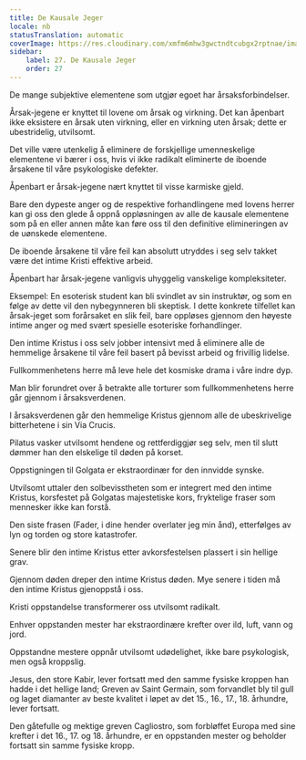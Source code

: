 ```yaml
---
title: De Kausale Jeger
locale: nb
statusTranslation: automatic
coverImage: https://res.cloudinary.com/xmfm6mhw3gwctndtcubgx2rptnae/image/upload/v1741354419/small_cover_la_gran_rebelion_28716e29d2.webp
sidebar:
    label: 27. De Kausale Jeger
    order: 27
---
```

De mange subjektive elementene som utgjør egoet har årsaksforbindelser.

Årsak-jegene er knyttet til lovene om årsak og virkning. Det kan åpenbart ikke eksistere en årsak uten virkning, eller en virkning uten årsak; dette er ubestridelig, utvilsomt.

Det ville være utenkelig å eliminere de forskjellige umenneskelige elementene vi bærer i oss, hvis vi ikke radikalt eliminerte de iboende årsakene til våre psykologiske defekter.

Åpenbart er årsak-jegene nært knyttet til visse karmiske gjeld.

Bare den dypeste anger og de respektive forhandlingene med lovens herrer kan gi oss den glede å oppnå oppløsningen av alle de kausale elementene som på en eller annen måte kan føre oss til den definitive elimineringen av de uønskede elementene.

De iboende årsakene til våre feil kan absolutt utryddes i seg selv takket være det intime Kristi effektive arbeid.

Åpenbart har årsak-jegene vanligvis uhyggelig vanskelige kompleksiteter.

Eksempel: En esoterisk student kan bli svindlet av sin instruktør, og som en følge av dette vil den nybegynneren bli skeptisk. I dette konkrete tilfellet kan årsak-jeget som forårsaket en slik feil, bare oppløses gjennom den høyeste intime anger og med svært spesielle esoteriske forhandlinger.

Den intime Kristus i oss selv jobber intensivt med å eliminere alle de hemmelige årsakene til våre feil basert på bevisst arbeid og frivillig lidelse.

Fullkommenhetens herre må leve hele det kosmiske drama i våre indre dyp.

Man blir forundret over å betrakte alle torturer som fullkommenhetens herre går gjennom i årsaksverdenen.

I årsaksverdenen går den hemmelige Kristus gjennom alle de ubeskrivelige bitterhetene i sin Via Crucis.

Pilatus vasker utvilsomt hendene og rettferdiggjør seg selv, men til slutt dømmer han den elskelige til døden på korset.

Oppstigningen til Golgata er ekstraordinær for den innvidde synske.

Utvilsomt uttaler den solbevisstheten som er integrert med den intime Kristus, korsfestet på Golgatas majestetiske kors, fryktelige fraser som mennesker ikke kan forstå.

Den siste frasen (Fader, i dine hender overlater jeg min ånd), etterfølges av lyn og torden og store katastrofer.

Senere blir den intime Kristus etter avkorsfestelsen plassert i sin hellige grav.

Gjennom døden dreper den intime Kristus døden. Mye senere i tiden må den intime Kristus gjenoppstå i oss.

Kristi oppstandelse transformerer oss utvilsomt radikalt.

Enhver oppstanden mester har ekstraordinære krefter over ild, luft, vann og jord.

Oppstandne mestere oppnår utvilsomt udødelighet, ikke bare psykologisk, men også kroppslig.

Jesus, den store Kabir, lever fortsatt med den samme fysiske kroppen han hadde i det hellige land; Greven av Saint Germain, som forvandlet bly til gull og laget diamanter av beste kvalitet i løpet av det 15., 16., 17., 18. århundre, lever fortsatt.

Den gåtefulle og mektige greven Cagliostro, som forbløffet Europa med sine krefter i det 16., 17. og 18. århundre, er en oppstanden mester og beholder fortsatt sin samme fysiske kropp.

